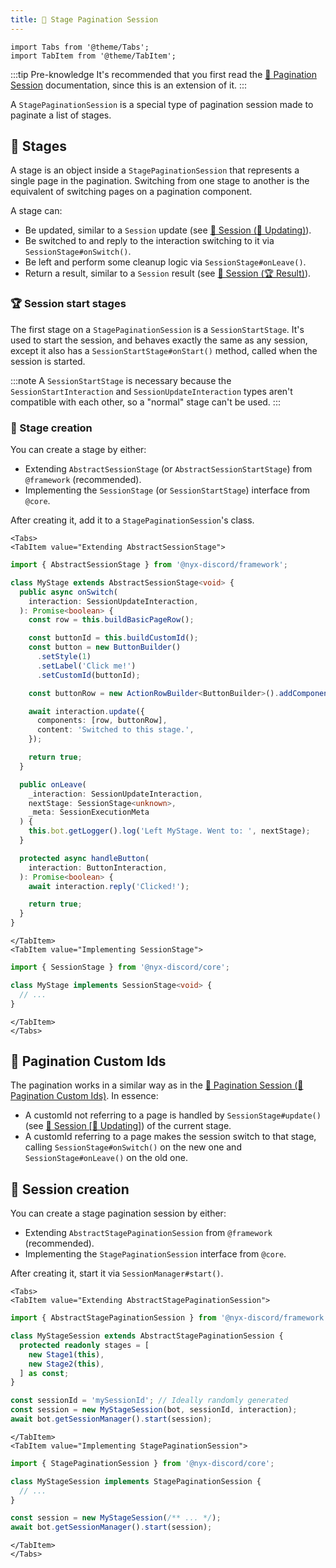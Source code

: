 ```yaml
---
title: 📁 Stage Pagination Session
---
```


```mdx-code-block
import Tabs from '@theme/Tabs';
import TabItem from '@theme/TabItem';
```

:::tip Pre-knowledge
It's recommended that you first read the [️🔢 Pagination Session](./pagination-session) documentation, since this is an extension of it.
:::

A `StagePaginationSession` is a special type of pagination session made to paginate a list of stages.

## 📁 Stages

A stage is an object inside a `StagePaginationSession` that represents a single page in the pagination. Switching from
one stage to another is the equivalent of switching pages on a pagination component.

A stage can:
* Be updated, similar to a `Session` update (see [👤 Session (📝 Updating)](./session#-updating)).
* Be switched to and reply to the interaction switching to it via `SessionStage#onSwitch()`.
* Be left and perform some cleanup logic via `SessionStage#onLeave()`.
* Return a result, similar to a `Session` result (see [👤 Session (🏆 Result)](./session#-result)).

### 🏆 Session start stages

The first stage on a `StagePaginationSession` is a `SessionStartStage`. It's used to start the session, and behaves
exactly the same as any session, except it also has a `SessionStartStage#onStart()` method, called when the session
is started.

:::note
A `SessionStartStage` is necessary because the `SessionStartInteraction` and `SessionUpdateInteraction` types aren't
compatible with each other, so a "normal" stage can't be used.
:::

### 👷 Stage creation

You can create a stage by either:

* Extending `AbstractSessionStage` (or `AbstractSessionStartStage`) from `@framework` (recommended).
* Implementing the `SessionStage` (or `SessionStartStage`) interface from `@core`.

After creating it, add it to a `StagePaginationSession`'s class.

```mdx-code-block
<Tabs>
<TabItem value="Extending AbstractSessionStage">
```

```ts
import { AbstractSessionStage } from '@nyx-discord/framework';

class MyStage extends AbstractSessionStage<void> {
  public async onSwitch(
    interaction: SessionUpdateInteraction,
  ): Promise<boolean> {
    const row = this.buildBasicPageRow();

    const buttonId = this.buildCustomId();
    const button = new ButtonBuilder()
      .setStyle(1)
      .setLabel('Click me!')
      .setCustomId(buttonId);

    const buttonRow = new ActionRowBuilder<ButtonBuilder>().addComponents(button);

    await interaction.update({
      components: [row, buttonRow],
      content: 'Switched to this stage.',
    });

    return true;
  }

  public onLeave(
    _interaction: SessionUpdateInteraction,
    nextStage: SessionStage<unknown>,
    _meta: SessionExecutionMeta
  ) {
    this.bot.getLogger().log('Left MyStage. Went to: ', nextStage);
  }

  protected async handleButton(
    interaction: ButtonInteraction,
  ): Promise<boolean> {
    await interaction.reply('Clicked!');

    return true;
  }
}
```

```mdx-code-block
</TabItem>
<TabItem value="Implementing SessionStage">
```

```ts
import { SessionStage } from '@nyx-discord/core';

class MyStage implements SessionStage<void> {
  // ...
}
```

```mdx-code-block
</TabItem>
</Tabs>
```

## 💬 Pagination Custom Ids

The pagination works in a similar way as in the
[🔢 Pagination Session (💬 Pagination Custom Ids)](./pagination-session#-pagination-custom-ids). In essence:

* A customId not referring to a page is handled by `SessionStage#update()` (see [👤 Session [📝 Updating]](./session#-updating)) of the current stage.
* A customId referring to a page makes the session switch to that stage, calling `SessionStage#onSwitch()`
on the new one and `SessionStage#onLeave()` on the old one.

## 👷 Session creation

You can create a stage pagination session by either:

* Extending `AbstractStagePaginationSession` from `@framework` (recommended).
* Implementing the `StagePaginationSession` interface from `@core`.

After creating it, start it via `SessionManager#start()`.

```mdx-code-block
<Tabs>
<TabItem value="Extending AbstractStagePaginationSession">
```

```ts
import { AbstractStagePaginationSession } from '@nyx-discord/framework';

class MyStageSession extends AbstractStagePaginationSession {
  protected readonly stages = [
    new Stage1(this),
    new Stage2(this),
  ] as const;
}

const sessionId = 'mySessionId'; // Ideally randomly generated
const session = new MyStageSession(bot, sessionId, interaction);
await bot.getSessionManager().start(session);
```

```mdx-code-block
</TabItem>
<TabItem value="Implementing StagePaginationSession">
```

```ts
import { StagePaginationSession } from '@nyx-discord/core';

class MyStageSession implements StagePaginationSession {
  // ...
}

const session = new MyStageSession(/** ... */);
await bot.getSessionManager().start(session);
```

```mdx-code-block
</TabItem>
</Tabs>
```
